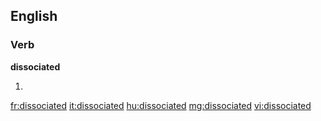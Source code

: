 ==English==

===Verb===
'''dissociated'''

# {{past of|[[dissociate]]}}

[[fr:dissociated]]
[[it:dissociated]]
[[hu:dissociated]]
[[mg:dissociated]]
[[vi:dissociated]]